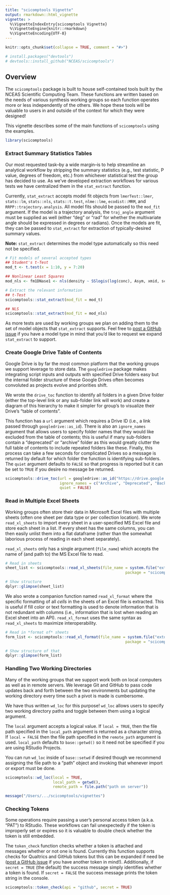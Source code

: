 ```yaml
---
title: "scicomptools Vignette"
output: rmarkdown::html_vignette
vignette: >
  %\VignetteIndexEntry{scicomptools Vignette}
  %\VignetteEngine{knitr::rmarkdown}
  %\VignetteEncoding{UTF-8}
---
```


```r
knitr::opts_chunk$set(collapse = TRUE, comment = "#>")
```

```r
# install.packages("devtools")
# devtools::install_github("NCEAS/scicomptools")
```

## Overview

The `scicomptools` package is built to house self-contained tools built by the NCEAS Scientific Computing Team. These functions are written based on the needs of various synthesis working groups so each function operates more or less independently of the others. We hope these tools will be valuable to users in and outside of the context for which they were designed!

This vignette describes some of the main functions of `scicomptools` using the examples.

```r
library(scicomptools)
```

### Extract Summary Statistics Tables

Our most requested task--by a wide margin--is to help streamline an analytical workflow by stripping the summary statistics (e.g., test statistic, P value, degrees of freedom, etc.) from whichever statistical test the group has decided to use. As we've developed extraction workflows for various tests we have centralized them in the `stat_extract` function. 

Currently, `stat_extract` accepts model fit objects from `lmerTest::lmer`, `stats::lm`, `stats::nls`, `stats::t.test`, `nlme::lme`, `ecodist::MRM`, and `RRPP::trajectory.analysis`. All model fits should be passed to the `mod_fit` argument. If the model is a trajectory analysis, the `traj_angle` argument must be supplied as well (either "deg" or "rad" for whether the multivariate angle should be expressed in degrees or radians). Once the models are fit, they can be passed to `stat_extract` for extraction of typically-desired summary values.

**Note:** `stat_extract` determines the model type automatically so this need not be specified.

```r
# Fit models of several accepted types
## Student's t-Test
mod_t <- t.test(x = 1:10, y = 7:20)

## Nonlinear Least Squares
mod_nls <- fm1DNase1 <- nls(density ~ SSlogis(log(conc), Asym, xmid, scal), data = DNase)

# Extract the relevant information
## t-Test
scicomptools::stat_extract(mod_fit = mod_t)

## NLS
scicomptools::stat_extract(mod_fit = mod_nls)
```

As more tests are used by working groups we plan on adding them to the set of model objects that `stat_extract` supports. Feel free to [post a GitHub issue](https://github.com/NCEAS/scicomptools/issues) if you have a model type in mind that you'd like to request we expand `stat_extract` to support.

### Create Google Drive Table of Contents

Google Drive is by far the most common platform that the working groups we support leverage to store data. The `googledrive` package makes integrating script inputs and outputs with specified Drive folders easy but the internal folder structure of these Google Drives often becomes convoluted as projects evolve and priorities shift.

We wrote the `drive_toc` function to identify all folders in a given Drive folder (either the top-level link or any sub-folder link will work) and create a diagram of this hierarchy to make it simpler for group's to visualize their Drive's "table of contents".

This function has a `url` argument which requires a Drive ID (i.e., a link passed through `googledrive::as_id`). There is also an `ignore_names` argument that allows users to specify folder names that they would like excluded from the table of contents; this is useful if many sub-folders contain a "deprecated" or "archive" folder as this would greatly clutter the full table of contents to include repeated folders like these. Finally, this process can take a few seconds for complicated Drives so a message is returned by default for which folder the function is identifying sub-folders. The `quiet` argument defaults to `FALSE` so that progress is reported but it can be set to `TRUE` if you desire no message be returned.

```r
scicomptools::drive_toc(url = googledrive::as_id("https://drive.google.com/drive/u/0/folders/folder-specific-characters"),
                        ignore_names = c("Archive", "Deprecated", "Backups"),
                        quiet = FALSE)
```

### Read in Multiple Excel Sheets

Working groups often store their data in Microsoft Excel files with multiple sheets (often one sheet per data type or per collection location). We wrote `read_xl_sheets` to import every sheet in a user-specified MS Excel file and store each sheet in a list. If every sheet has the same columns, you can then easily unlist them into a flat dataframe (rather than the somewhat laborious process of reading in each sheet separately).

`read_xl_sheets` only has a single argument (`file_name`) which accepts the name of (and path to) the MS Excel file to read.

```r
# Read in sheets
sheet_list <- scicomptools::read_xl_sheets(file_name = system.file("extdata", "faux_data.xlsx", 
                                                     package = "scicomptools"))

# Show structure
dplyr::glimpse(sheet_list)
```

We also wrote a companion function named `read_xl_format` where the specific formatting of all *cells* in the sheets of an Excel file is extracted. This is useful if fill color or text formatting is used to denote information that is not redundant with columns (i.e., information that is lost when reading an Excel sheet into an API). `read_xl_format` uses the same syntax as `read_xl_sheets` to maximize interoperability.

```r
# Read in *format of* sheets
form_list <- scicomptools::read_xl_format(file_name = system.file("extdata", "faux_data.xlsx", 
                                                     package = "scicomptools"))

# Show structure of that
dplyr::glimpse(form_list)
```

### Handling Two Working Directories

Many of the working groups that we support work both on local computers as well as in remote servers. We leverage Git and GitHub to pass code updates back and forth between the two environments but updating the working directory every time such a pivot is made is cumbersome.

We have thus written `wd_loc` for this purpose! `wd_loc` allows users to specify two working directory paths and toggle between them using a logical argument.

The `local` argument accepts a logical value. If `local = TRUE`, then the file path specified in the `local_path` argument is returned as a character string. If `local = FALSE` then the file path specified in the `remote_path` argument is used. `local_path` defaults to `base::getwd()` so it need not be specified if you are using RStudio Projects.

You can run `wd_loc` inside of `base::setwd` if desired though we recommend assigning the file path to a "path" object and invoking that whenever import or export must be done.

```r
scicomptools::wd_loc(local = TRUE,
                     local_path = getwd(),
                     remote_path = file.path("path on server"))
```

```r
message("/Users/.../scicomptools/vignettes")
```

### Checking Tokens

Some operations require passing a user's personal access token (a.k.a. "PAT") to RStudio. These workflows can fail unexpectedly if the token is improperly set or expires so it is valuable to double check whether the token is still embedded.

The `token_check` function checks whether a token is attached and messages whether or not one is found. Currently this function supports checks for Qualtrics and GitHub tokens but this can be expanded if need be ([post a GitHub issue](https://github.com/NCEAS/scicomptools/issues) if you have another token in mind!). Additionally, if `secret = TRUE` (the default) the success message simply identifies whether a token is found. If `secret = FALSE` the success message prints the token string in the console.

```r
scicomptools::token_check(api = "github", secret = TRUE)
```
